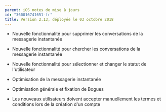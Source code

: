 ```yaml
---
parent: iOS notes de mise à jours
id: "360016741651-fr"
title: Version 2.13, déployée le 03 octobre 2018
---
```

*   Nouvelle fonctionnalité pour supprimer les conversations de la messagerie instantanée  
      
    
*   Nouvelle fonctionnalité pour chercher les conversations de la messagerie instantanée  
      
    
*   Nouvelle fonctionnalité pour sélectionner et changer le statut de l'utilisateur  
      
    
*   Optimisation de la messagerie instantanée  
      
    
*   Optimisation générale et fixation de Bogues  
      
    
*   Les nouveaux utilisateurs doivent accepter manuellement les termes et conditions lors de la création d'un compte
